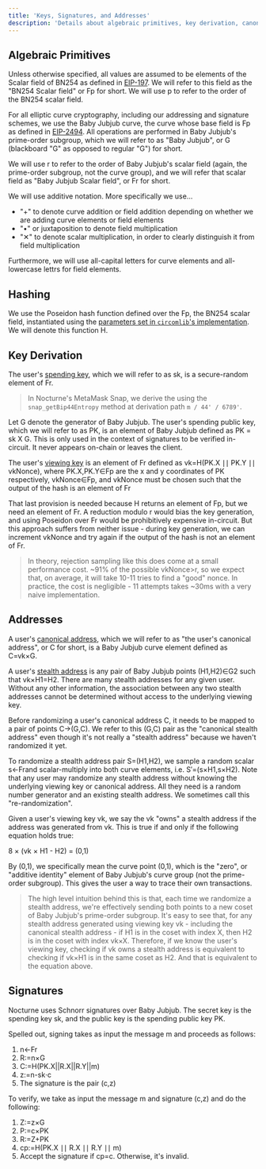 ```yaml
---
title: 'Keys, Signatures, and Addresses'
description: 'Details about algebraic primitives, key derivation, canonical address, address re-randomization, and signatures'
---
```


## Algebraic Primitives

Unless otherwise specified, all values are assumed to be elements of the Scalar field of BN254 as defined in [EIP-197](https://eips.ethereum.org/EIPS/eip-197). We will refer to this field as the "BN254 Scalar field" or <Latex>Fp​</Latex> for short. We will use <Latex>p</Latex> to refer to the order of the BN254 scalar field.

For all elliptic curve cryptography, including our addressing and signature schemes, we use the Baby Jubjub curve, the curve whose base field is <Latex>Fp​</Latex> as defined in [EIP-2494](https://eips.ethereum.org/EIPS/eip-2494). All operations are performed in Baby Jubjub's prime-order subgroup, which we will refer to as "Baby Jubjub", or <Latex>G</Latex> (blackboard "G" as opposed to regular "G") for short.

We will use <Latex>r</Latex> to refer to the order of Baby Jubjub's scalar field (again, the prime-order subgroup, not the curve group), and we will refer that scalar field as "Baby Jubjub Scalar field", or <Latex>Fr​</Latex> for short.

We will use additive notation. More specifically we use...

- "+" to denote curve addition or field addition depending on whether we are adding curve elements or field elements
- "•" or juxtaposition to denote field multiplication
- "✕" to denote scalar multiplication, in order to clearly distinguish it from field multiplication

Furthermore, we will use all-capital letters for curve elements and all-lowercase lettrs for field elements.

## Hashing

We use the Poseidon hash function defined over the <Latex>Fp​</Latex>, the BN254 scalar field, instantiated using the [parameters set in `circomlib`'s implementation](https://github.com/iden3/circomlib/blob/master/circuits/poseidon_constants.circom). We will denote this function <Latex>H</Latex>.

## Key Derivation

The user's [spending key](/nocturne-the-nocturne-protocol/keys-and-stealth-addresses), which we will refer to as <Latex>sk</Latex>, is a secure-random element of <Latex>Fr​</Latex>.

> In Nocturne's MetaMask Snap, we derive the using the `snap_getBip44Entropy` method at derivation path `m / 44' / 6789'`.

Let <Latex>G</Latex> denote the generator of Baby Jubjub. The user's spending public key, which we will refer to as <Latex>PK</Latex>, is an element of Baby Jubjub defined as <Latex>PK = sk X G</Latex>. This is only used in the context of signatures to be verified in-circuit. It never appears on-chain or leaves the client.

The user's [viewing key](/nocturne-the-nocturne-protocol/keys-and-stealth-addresses) is an element of <Latex>Fr​</Latex> defined as <Latex>vk=H(PK.X ∣∣ PK.Y ∣∣ vkNonce)</Latex>, where <Latex>PK.X,PK.Y∈Fp​</Latex> are the x and y coordinates of <Latex>PK</Latex> respectively, <Latex>vkNonce∈Fp​</Latex>, and vkNonce must be chosen such that the output of the hash is an element of <Latex>Fr​</Latex>

That last provision is needed because <Latex>H</Latex> returns an element of <Latex>Fp​</Latex>, but we need an element of <Latex>Fr​</Latex>. A reduction modulo <Latex>r</Latex> would bias the key generation, and using Poseidon over <Latex>Fr​</Latex> would be prohibitively expensive in-circuit. But this approach suffers from neither issue - during key generation, we can increment vkNonce and try again if the output of the hash is not an element of <Latex>Fr​</Latex>.

> In theory, rejection sampling like this does come at a small performance cost. ~91% of the possible <Latex>vkNonce>r</Latex>, so we expect that, on average, it will take 10-11 tries to find a "good" nonce. In practice, the cost is negligible - 11 attempts takes ~30ms with a very naive implementation.

## Addresses

A user's [canonical address](/nocturne/the-nocturne-protocol/keys-and-stealth-addresses), which we will refer to as "the user's canonical address", or <Latex>C</Latex> for short, is a Baby Jubjub curve element defined as <Latex>C=vk×G</Latex>.

A user's [stealth address](<(/nocturne/the-nocturne-protocol/keys-and-stealth-addresses)>) is any pair of Baby Jubjub points <Latex>(H1​,H2​)∈G2</Latex> such that <Latex>vk×H1​=H2​</Latex>. There are many stealth addresses for any given user. Without any other information, the association between any two stealth addresses cannot be determined without access to the underlying viewing key.

Before randomizing a user's canonical address <Latex>C</Latex>, it needs to be mapped to a pair of points <Latex>C→(G,C)</Latex>. We refer to this <Latex>(G,C)</Latex> pair as the "canonical stealth address" even though it's not really a "stealth address" because we haven't randomized it yet.

To randomize a stealth address pair <Latex>S=(H1​,H2​)</Latex>, we sample a random scalar <Latex> s←Fr​</Latex>and scalar-multiply into both curve elements, i.e. <Latex>S′=(s×H1​,s×H2​)</Latex>. Note that any user may randomize any stealth address without knowing the underlying viewing key or canonical address. All they need is a random number generator and an existing stealth address. We sometimes call this "re-randomization".

Given a user's viewing key <Latex>vk</Latex>, we say the <Latex>vk</Latex> "owns" a stealth address if the address was generated from <Latex>vk</Latex>. This is true if and only if the following equation holds true:

8 × (vk × H1 - H2) = (0,1)

By <Latex>(0,1)</Latex>, we specifically mean the curve point <Latex>(0,1)</Latex>, which is the "zero", or "additive identity" element of Baby Jubjub's curve group (not the prime-order subgroup). This gives the user a way to trace their own transactions.

> The high level intuition behind this is that, each time we randomize a stealth address, we're effectively sending both points to a new coset of Baby Jubjub's prime-order subgroup. It's easy to see that, for any stealth address generated using viewing key <Latex>vk</Latex> - including the canonical stealth address - if <Latex>H1​</Latex> is in the coset with index <Latex>X</Latex>, then <Latex>H2​</Latex> is in the coset with index <Latex>vk×X</Latex>. Therefore, if we know the user's viewing key, checking if <Latex>vk</Latex> owns a stealth address is equivalent to checking if <Latex>vk×H1​</Latext> is in the same coset as <Latex>H2​</Latex>. And that is equivalent to the equation above.

## Signatures

Nocturne uses Schnorr signatures over Baby Jubjub. The secret key is the spending key <Latex>sk</Latex>, and the public key is the spending public key <Latex>PK</Latex>.

Spelled out, signing takes as input the message m and proceeds as follows:

1. n←Fr​
2. R:=n×G
3. C:=H(PK.X||R.X||R.Y||m)
4. z:=n-sk⋅c
5. The signature is the pair (c,z)

To verify, we take as input the message m and signature (c,z) and do the following:

1. Z:=z×G
2. P:=c×PK
3. R:=Z+PK
4. cp:=H(PK.X ∣∣ R.X ∣∣ R.Y ∣∣ m)
5. Accept the signature if cp=c. Otherwise, it's invalid.

